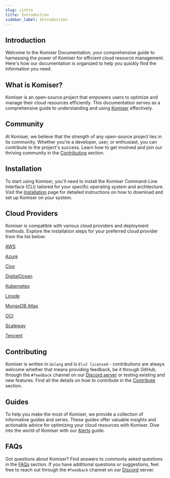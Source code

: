 ```yaml
---
slug: /intro
title: Introduction
sidebar_label: Introduction
---
```


## Introduction

Welcome to the Komiser Documentation, your comprehensive guide to harnessing the power of Komiser for efficient cloud resource management. Here's how our documentation is organized to help you quickly find the information you need.

## What is Komiser?

Komiser is an open-source project that empowers users to optimize and manage their cloud resources efficiently. This documentation serves as a comprehensive guide to understanding and using [Komiser](/welcome/overview) effectively.

## Community

At Komiser, we believe that the strength of any open-source project lies in its community. Whether you're a developer, user, or enthusiast, you can contribute to the project's success. Learn how to get involved and join our thriving community in the [Contributing](/community-support/contributing) section.

## Installation

To start using Komiser, you'll need to install the Komiser Command-Line Interface (CLI) tailored for your specific operating system and architecture. Visit the [Installation](/getting-started/installation) page for detailed instructions on how to download and set up Komiser on your system.

## Cloud Providers

Komiser is compatible with various cloud providers and deployment methods. Explore the installation steps for your preferred cloud provider from the list below:

[AWS](/cloud-providers/aws)

[Azure](/cloud-providers/azure)

[Civo](/cloud-providers/civo)

[DigitalOcean](/cloud-providers/digital-ocean)

[Kubernetes](/cloud-providers/kubernetes)

[Linode](/cloud-providers/linode)

[MongoDB Atlas](/cloud-providers/mongodb-atlas)

[OCI](/cloud-providers/oci)

[Scaleway](/cloud-providers/scaleway)

[Tencent](/cloud-providers/tencent)

## Contributing

Komiser is written in `Golang` and is `Elv2 licensed` - contributions are always welcome whether that means providing feedback, be it through GitHub, through the `#feedback` channel on our [Discord server](https://discord.tailwarden.com) or testing existing and new features. Find all the details on how to contribute in the [Contribute](/community-support/contributing) section.

## Guides

To help you make the most of Komiser, we provide a collection of informative guides and series. These guides offer valuable insights and actionable advice for optimizing your cloud resources with Komiser. Dive into the world of Komiser with our [Alerts](/guides/alerts) guide.

## FAQs

Got questions about Komiser? Find answers to commonly asked questions in the [FAQs](/FAQ/faq.md) section. If you have additional questions or suggestions, feel free to reach out through the `#feedback` channel on our [Discord](https://discord.tailwarden.com) server.
